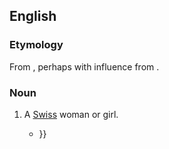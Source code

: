 ==English==

===Etymology===
From {{affix|en|Swiss|-ess}}, perhaps with influence from {{der|en|fr|Suissesse}}.

===Noun===
{{en-noun|es}}

# {{lb|en|somewhat|_|rare}} A [[Swiss]] woman or girl.
#* {{quote-book
|en
|year=1836
|author=Caroline Bowles Southey
|title=Gems Selected from the Poems of Caroline Bowles
|publisher=Light and Horton
|location=Boston
|page=88
|pageurl=https://archive.org/details/gemsselectedfro00soutgoog/page/n126
|passage=She had been engaged as French governess to his four little daughters, who were also provided with an English teacher, and attended by half the masters in the metropolis. The young '''Swissess''' had been received on the most unexceptionable recommendation, as to character, connexions, and elegant acquirements; {{...}}}}